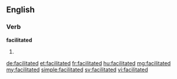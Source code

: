 ==English==

===Verb===
'''facilitated'''

# {{past of|[[facilitate]]}}

[[de:facilitated]]
[[et:facilitated]]
[[fr:facilitated]]
[[hu:facilitated]]
[[mg:facilitated]]
[[my:facilitated]]
[[simple:facilitated]]
[[sv:facilitated]]
[[vi:facilitated]]